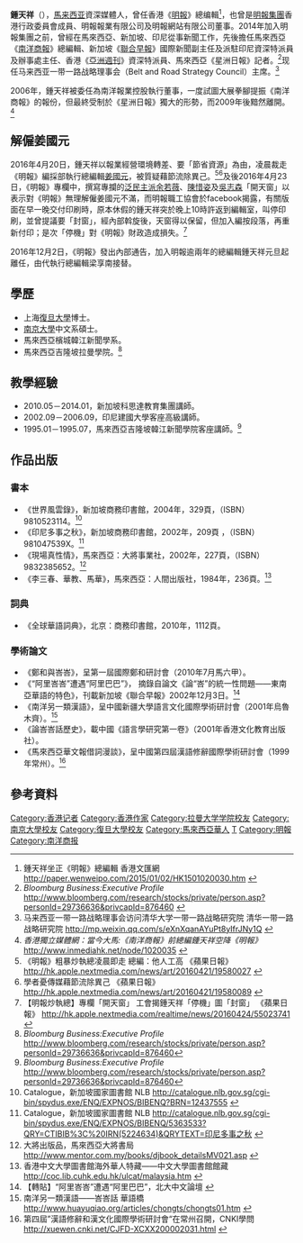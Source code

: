{{citation style|time=2019-02-23T08:57:46+00:00}}
'''鍾天祥'''（{{lang|en|Chong Tien Siong}}），[[馬来西亚|馬来西亚]]資深媒體人，曾任香港《[[明報|明報]]》總编輯<ref>鍾天祥坐正《明報》總編輯 香港文匯網 http://paper.wenweipo.com/2015/01/02/HK1501020030.htm {{Wayback|url=http://paper.wenweipo.com/2015/01/02/HK1501020030.htm |date=20150518101026 }}</ref>，也曾是[[明報集團|明報集團]]香港行政委員會成員、明報報業有限公司及明報網站有限公司董事。2014年加入明報集團之前，曾經在馬來西亞、新加坡、印尼從事新聞工作，先後擔任馬來西亞《[[南洋商報|南洋商報]]》總編輯、新加坡《[[聯合早報|聯合早報]]》國際新聞副主任及派駐印尼資深特派員及辦事處主任、香港《[[亞洲週刊|亞洲週刊]]》資深特派員、馬來西亞《星洲日報》記者。<ref name="multiple">''Bloomburg Business:Executive Profile'' http://www.bloomberg.com/research/stocks/private/person.asp?personId=29736636&privcapId=876460 {{Wayback|url=http://www.bloomberg.com/research/stocks/private/person.asp?personId=29736636&privcapId=876460 |date=20160307235629 }}</ref>现任马来西亚一带一路战略理事会（Belt and Road Strategy Council）主席。<ref>马来西亚一带一路战略理事会访问清华大学一带一路战略研究院 清华一带一路战略研究院 http://mp.weixin.qq.com/s/eXnXqanAYuPt8yIfrJNy1Q {{Wayback|url=http://mp.weixin.qq.com/s/eXnXqanAYuPt8yIfrJNy1Q |date=20190710170524 }}</ref>

2006年，鍾天祥被委任為南洋報業控股執行董事，一度試圖大展拳腳提振《南洋商報》的報份，但最終受制於《星洲日報》獨大的形勢，而2009年後黯然離開。<ref>''香港獨立媒體網：當今大馬:《南洋商報》前總編鍾天祥空降《明報》'' http://www.inmediahk.net/node/1020035 {{Wayback|url=http://www.inmediahk.net/node/1020035 |date=20160629164249 }}</ref>

==解僱姜國元==
2016年4月20日，鍾天祥以報業經營環境轉差、要「節省資源」為由，凌晨裁走《明報》編採部執行總編輯[[姜國元|姜國元]]，被質疑藉節流除異己。<ref>《明報》粗暴炒執總凌晨即走 總編：他人工高 《蘋果日報》 http://hk.apple.nextmedia.com/news/art/20160421/19580027 {{Wayback|url=http://hk.apple.nextmedia.com/news/art/20160421/19580027 |date=20160425161634 }}</ref><ref>學者憂傳媒藉節流除異己 《蘋果日報》 http://hk.apple.nextmedia.com/news/art/20160421/19580089 {{Wayback|url=http://hk.apple.nextmedia.com/news/art/20160421/19580089 |date=20160423224718 }}</ref>及後2016年4月23日，《明報》專欄中，撰寫專攔的[[泛民主派|泛民主派]][[余若薇|余若薇]]、[[陳惜姿|陳惜姿]]及[[吳志森|吳志森]]「開天窗」以表示對《明報》無理解僱姜國元不滿，而明報職工協會於facebook揭露，有關版面在早一晚交付印刷時，原本休假的鍾天祥突於晚上10時許返到編輯室，叫停印刷，並曾提議要「封窗」，經內部斡旋後，天窗得以保留，但加入編按段落，再重新付印；是次「停機」對《明報》財政造成損失。<ref>【明報炒執總】專欄「開天窗」 工會揭鍾天祥「停機」圖「封窗」 《蘋果日報》 http://hk.apple.nextmedia.com/realtime/news/20160424/55023741 {{Wayback|url=http://hk.apple.nextmedia.com/realtime/news/20160424/55023741 |date=20160425111303 }}</ref>

2016年12月2日，《明報》發出內部通告，加入明報逾兩年的總編輯鍾天祥元旦起離任，由代執行總編輯梁享南接替。

==學歷==
* 上海[[復旦大學|復旦大學]]博士。
* [[南京大學|南京大學]]中文系碩士。
* 馬來西亞檳城韓江新聞學系。
* 馬來西亞吉隆坡拉曼學院。<ref name="multiple">''Bloomburg Business:Executive Profile'' http://www.bloomberg.com/research/stocks/private/person.asp?personId=29736636&privcapId=876460</ref>

==教學經驗==
* 2010.05－2014.01，新加坡科思達教育集團講師。
* 2002.09－2006.09，印尼建國大學客座高級講師。
* 1995.01－1995.07，馬來西亞吉隆坡韓江新聞學院客座講師。<ref name="multiple">''Bloomburg Business:Executive Profile'' http://www.bloomberg.com/research/stocks/private/person.asp?personId=29736636&privcapId=876460</ref>

==作品出版==
===書本===
*《世界風雲錄》，新加坡商務印書館，2004年，329頁，（ISBN）9810523114。<ref>Catalogue，新加坡國家圖書館 NLB http://catalogue.nlb.gov.sg/cgi-bin/spydus.exe/ENQ/EXPNOS/BIBENQ?BRN=12437555 {{Wayback|url=http://catalogue.nlb.gov.sg/cgi-bin/spydus.exe/ENQ/EXPNOS/BIBENQ?BRN=12437555 |date=20190710170525 }}</ref>   
*《印尼多事之秋》，新加坡商務印書館，2002年，209頁 ，（ISBN）981047539X。<ref>Catalogue，新加坡國家圖書館 NLB http://catalogue.nlb.gov.sg/cgi-bin/spydus.exe/ENQ/EXPNOS/BIBENQ/5363533?QRY=CTIBIB%3C%20IRN(5224634)&QRYTEXT=印尼多事之秋 {{Wayback|url=http://catalogue.nlb.gov.sg/cgi-bin/spydus.exe/ENQ/EXPNOS/BIBENQ/5363533?QRY=CTIBIB%3C%20IRN%285224634%29&QRYTEXT=%E5%8D%B0%E5%B0%BC%E5%A4%9A%E4%BA%8B%E4%B9%8B%E7%A7%8B |date=20190710170525 }}</ref>  
*《現場真性情》，馬來西亞：大將事業社，2002年，227頁，（ISBN）9832385652。<ref>大將出版品，馬來西亞大將書局 http://www.mentor.com.my/books/djbook_detailsMV021.asp {{Wayback|url=http://www.mentor.com.my/books/djbook_detailsMV021.asp |date=20160305004355 }}</ref>   
*《李三春、華教、馬華》，馬來西亞：人間出版社，1984年，236頁。<ref>香港中文大學圖書館海外華人特藏——中文大學圖書館館藏 http://coc.lib.cuhk.edu.hk/ulcat/malaysia.htm {{Wayback|url=http://coc.lib.cuhk.edu.hk/ulcat/malaysia.htm |date=20160304214843 }}</ref>

===詞典===
*《全球華語詞典》，北京：商務印書館，2010年，1112頁。 

===學術論文===
* 《鄭和與峇峇》，呈第一屆國際鄭和研討會（2010年7月馬六甲）。
* 《“阿里峇峇”遭遇“阿里巴巴”》， 摘錄自論文《論“峇”的統一性問題——東南亞華語的特色》，刊載新加坡《聯合早報》2002年12月3日。<ref>【轉貼】“阿里峇峇”遭遇“阿里巴巴”，北大中文論壇   {{cite web |url=http://www.pkucn.com/thread-8580-1-1.html |title=存档副本 |accessdate=2015-05-18 |deadurl=yes |archiveurl=https://web.archive.org/web/20150924073843/http://www.pkucn.com/thread-8580-1-1.html |archivedate=2015-09-24 }}</ref> 
* 《南洋另一類漢語》，呈中國新疆大學語言文化國際學術研討會（2001年烏魯木齊）。<ref>南洋另一類漢語——峇峇話  華語橋  http://www.huayuqiao.org/articles/chongts/chongts01.htm {{Wayback|url=http://www.huayuqiao.org/articles/chongts/chongts01.htm |date=20210207131538 }}</ref>
* 《論峇峇話歷史》，載中國《語言學研究第一卷》（2001年香港文化教育出版社）。
* 《馬來西亞華文報借詞漫談》，呈中國第四屆漢語修辭國際學術研討會（1999年常州）。<ref>第四屆”漢語修辭和漢文化國際學術研討會“在常州召開，CNKI學問  http://xuewen.cnki.net/CJFD-XCXX200002031.html {{Wayback|url=http://xuewen.cnki.net/CJFD-XCXX200002031.html |date=20160305022956 }}</ref>

== 參考資料 ==
{{reflist}}

[[Category:香港记者|Category:香港记者]]
[[Category:香港作家|Category:香港作家]]
[[Category:拉曼大学学院校友|Category:拉曼大学学院校友]]
[[Category:南京大學校友|Category:南京大學校友]]
[[Category:復旦大學校友|Category:復旦大學校友]]
[[Category:馬來西亞華人|Category:馬來西亞華人]]
[[Category:鍾姓|T]]
[[Category:明報|Category:明報]]
[[Category:南洋商报|Category:南洋商报]]